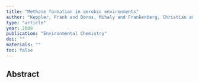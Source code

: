 ```yaml
---
title: "Methane formation in aerobic environments"
author: "Keppler, Frank and Boros, Mihaly and Frankenberg, Christian and Lelieveld, Jos and McLeod, Andrew and Pirttila, Anna Maria and Rockmann, Thomas and Schnitzler, Joerg-Peter"
type: "article"
year: 2009
publication: "Environmental Chemistry"
doi: ""
materials: ""
toc: false
---
```


## Abstract

